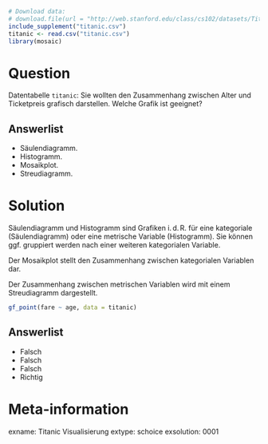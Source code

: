 ```r
# Download data:
# download.file(url = "http://web.stanford.edu/class/cs102/datasets/Titanic.csv", destfile = "titanic.csv" )
include_supplement("titanic.csv")
titanic <- read.csv("titanic.csv")
library(mosaic)
```

Question
========

Datentabelle `titanic`: Sie wollten den Zusammenhang zwischen Alter und Ticketpreis grafisch darstellen. 
Welche Grafik ist geeignet?


Answerlist
----------
* Säulendiagramm.
* Histogramm.
* Mosaikplot.
* Streudiagramm.


Solution
========

Säulendiagramm und Histogramm sind Grafiken i.$\,$d.$\,$R. für eine kategoriale (Säulendiagramm) oder eine metrische Variable (Histogramm). Sie können ggf. gruppiert werden nach einer weiteren kategorialen Variable.

Der Mosaikplot stellt den Zusammenhang zwischen kategorialen Variablen dar.

Der Zusammenhang zwischen metrischen Variablen wird mit einem Streudiagramm dargestellt.

```r
gf_point(fare ~ age, data = titanic)
```


Answerlist
----------
* Falsch
* Falsch
* Falsch
* Richtig


Meta-information
================
exname: Titanic Visualisierung
extype: schoice
exsolution: 0001